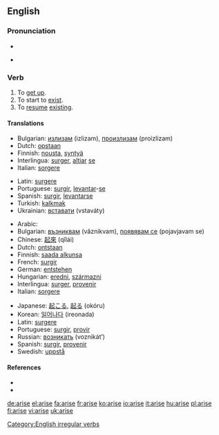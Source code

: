 ==English==

===Pronunciation===
*{{IPA|/əˈraɪz/}}
*{{audio|en-us-arise.ogg|Audio (US)}}
*:{{rhymes|aɪz}}

===Verb===
{{en-verb|arises|arising|arose|arisen}}

# To [[get up]].
# To start to [[exist]].
# To [[resume]] [[exist]]ing.

====Translations====
{{trans-top|get up, stand up}}
*Bulgarian: [[излизам]] (izlizam), [[произлизам]] (proizlizam)
*Dutch: [[opstaan]]
*Finnish: [[nousta]], [[syntyä]]
*Interlingua: [[surger]], [[altiar]] [[se]]
*Italian: [[sorgere]]
{{trans-mid}}
*Latin: [[surgere]]
*Portuguese: [[surgir]], [[levantar]]-[[se#Portuguese|se]]
*Spanish: [[surgir]], [[levantar]][[se#Spanish|se]]
*Turkish: [[kalkmak]]
*Ukrainian: [[вставати]] (vstaváty)
{{trans-bottom}}

{{trans-top|start to exist, originate}}
*Arabic: {{ARchar|[[نهض]]}} {{unicode|(náhaɖa)}}
*Bulgarian: [[възниквам]] (vǎznikvam), [[появявам се]] (pojavjavam se)
*Chinese: [[起來]] (qǐlái)
*Dutch: [[ontstaan]]
*Finnish: [[saada alkunsa]]
*French: [[surgir]]
*German: [[entstehen]]
*Hungarian: [[eredni]], [[származni]]
*Interlingua: [[surger]], [[provenir]]
*Italian: [[sorgere]]
{{trans-mid}}
*Japanese: [[起こる]], [[起る]] (okóru)
*Korean: [[일어나다]] (ireonada)
*Latin: [[surgere]]
*Portuguese: [[surgir]], [[provir]]
*Russian: [[возникать]] (voznikát’)
*Spanish: [[surgir]], [[provenir]]
*Swedish: [[uppstå]]
{{trans-bottom}}

====References====
*{{R:Century 1911}}
*{{R:Webster 1913}}

[[Category:English irregular verbs]]

[[de:arise]]
[[el:arise]]
[[fa:arise]]
[[fr:arise]]
[[ko:arise]]
[[io:arise]]
[[it:arise]]
[[hu:arise]]
[[pl:arise]]
[[fi:arise]]
[[vi:arise]]
[[uk:arise]]